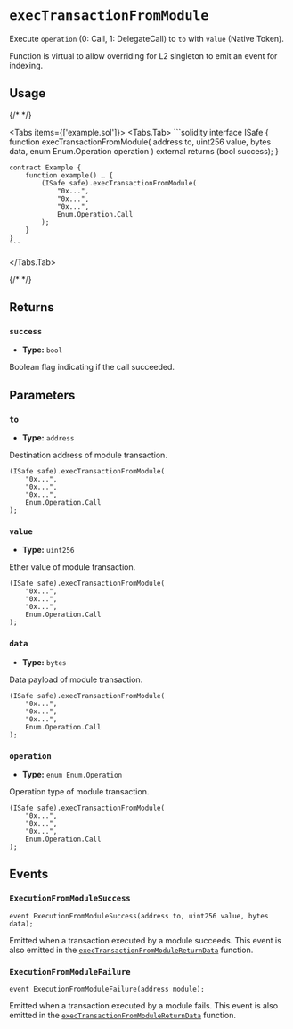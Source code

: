 
# `execTransactionFromModule`

Execute `operation` (0: Call, 1: DelegateCall) to `to` with `value` (Native Token).

<Callout type='info'>
  Function is virtual to allow overriding for L2 singleton to emit an event for
  indexing.
</Callout>

## Usage

{/* <!-- vale off --> */}

<Tabs items={['example.sol']}>
  <Tabs.Tab>
    ```solidity
    interface ISafe {
        function execTransactionFromModule(
            address to,
            uint256 value,
            bytes data,
            enum Enum.Operation operation
        ) external returns (bool success);
    }

    contract Example {
        function example() … {
            (ISafe safe).execTransactionFromModule(
                "0x...",
                "0x...",
                "0x...",
                Enum.Operation.Call
            );
        }
    }
    ```
  </Tabs.Tab>
</Tabs>

{/* <!-- vale on --> */}

## Returns

### `success`

- **Type:** `bool`

Boolean flag indicating if the call succeeded.

## Parameters

### `to`

- **Type:** `address`

Destination address of module transaction.

```solidity focus=2
(ISafe safe).execTransactionFromModule(
    "0x...",
    "0x...",
    "0x...",
    Enum.Operation.Call
);
```

### `value`

- **Type:** `uint256`

Ether value of module transaction.

```solidity focus=3
(ISafe safe).execTransactionFromModule(
    "0x...",
    "0x...",
    "0x...",
    Enum.Operation.Call
);
```

### `data`

- **Type:** `bytes`

Data payload of module transaction.

```solidity focus=4
(ISafe safe).execTransactionFromModule(
    "0x...",
    "0x...",
    "0x...",
    Enum.Operation.Call
);
```

### `operation`

- **Type:** `enum Enum.Operation`

Operation type of module transaction.

```solidity focus=5
(ISafe safe).execTransactionFromModule(
    "0x...",
    "0x...",
    "0x...",
    Enum.Operation.Call
);
```

## Events

### `ExecutionFromModuleSuccess`

```solidity
event ExecutionFromModuleSuccess(address to, uint256 value, bytes data);
```

Emitted when a transaction executed by a module succeeds. This event is also emitted in the [`execTransactionFromModuleReturnData`](./execTransactionFromModuleReturnData.mdx#executionfrommodulesuccess) function.

### `ExecutionFromModuleFailure`

```solidity
event ExecutionFromModuleFailure(address module);
```

Emitted when a transaction executed by a module fails. This event is also emitted in the [`execTransactionFromModuleReturnData`](./execTransactionFromModuleReturnData.mdx#executionfrommodulefailure) function.
